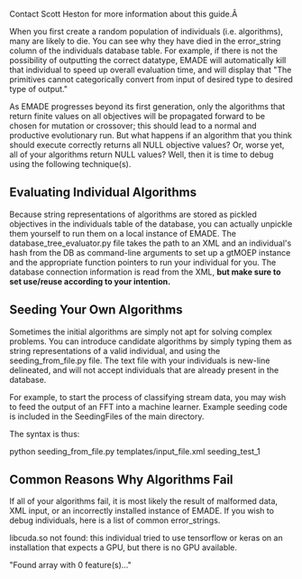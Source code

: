 Contact Scott Heston for more information about this guide.Â  

When you first create a random population of individuals (i.e. algorithms), many are likely to die. You can see why they have died in the error_string column of the individuals database table. For example, if there is not the possibility of outputting the correct datatype, EMADE will automatically kill that individual to speed up overall evaluation time, and will display that "The primitives cannot categorically convert from input of desired type to desired type of output." 

As EMADE progresses beyond its first generation, only the algorithms that return finite values on all objectives will be propagated forward to be chosen for mutation or crossover; this should lead to a normal and productive evolutionary run. But what happens if an algorithm that you think should execute correctly returns all NULL objective values? Or, worse yet, all of your algorithms return NULL values? Well, then it is time to debug using the following technique(s).
== Evaluating Individual Algorithms ==

Because string representations of algorithms are stored as pickled objectives in the individuals table of the database, you can actually unpickle them yourself to run them on a local instance of EMADE. The database_tree_evaluator.py file takes the path to an XML and an individual's hash from the DB as command-line arguments to set up a gtMOEP instance and the appropriate function pointers to run your individual for you. The database connection information is read from the XML, '''but make sure to set use/reuse according to your intention.'''
== Seeding Your Own Algorithms ==

Sometimes the initial algorithms are simply not apt for solving complex problems. You can introduce candidate algorithms by simply typing them as string representations of a valid individual, and using the seeding_from_file.py file. The text file with your individuals is new-line delineated, and will not accept individuals that are already present in the database.  

For example, to start the process of classifying stream data, you may wish to feed the output of an FFT into a machine learner. Example seeding code is included in the SeedingFiles of the main directory.  

The syntax is thus:   

python seeding_from_file.py templates/input_file.xml seeding_test_1   
== Common Reasons Why Algorithms Fail ==

If all of your algorithms fail, it is most likely the result of malformed data, XML input, or an incorrectly installed instance of EMADE. If you wish to debug individuals, here is a list of common error_strings. 

libcuda.so not found: this individual tried to use tensorflow or keras on an installation that expects a GPU, but there is no GPU available. 

"Found array with 0 feature(s)..."